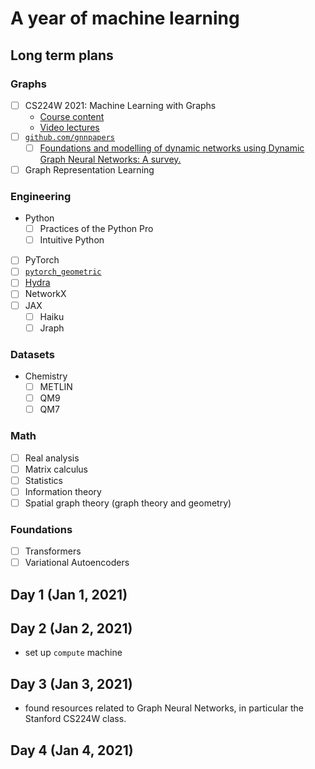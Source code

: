 # A year of machine learning

## Long term plans

### Graphs
- [ ] CS224W 2021: Machine Learning with Graphs
    - [Course content](https://web.stanford.edu/class/cs224w/index.html)
    - [Video lectures](https://www.youtube.com/playlist?list=PLoROMvodv4rPLKxIpqhjhPgdQy7imNkDn)
- [ ] [`github.com/gnnpapers`](https://github.com/thunlp/GNNPapers)
    - [ ] [Foundations and modelling of dynamic networks using Dynamic Graph Neural Networks: A survey.](https://arxiv.org/abs/2005.07496)
- [ ] Graph Representation Learning

### Engineering
- Python
    - [ ] Practices of the Python Pro
    - [ ] Intuitive Python
- [ ] PyTorch
- [ ] [`pytorch_geometric`](https://pytorch-geometric.readthedocs.io/en/latest/index.html)
- [ ] [Hydra](https://hydra.cc/docs/intro/)
- [ ] NetworkX
- [ ] JAX
    - [ ] Haiku
    - [ ] Jraph

### Datasets
- Chemistry
    - [ ] METLIN
    - [ ] QM9
    - [ ] QM7

### Math
- [ ] Real analysis
- [ ] Matrix calculus
- [ ] Statistics
- [ ] Information theory
- [ ] Spatial graph theory (graph theory and geometry)

### Foundations
- [ ] Transformers
- [ ] Variational Autoencoders

## Day 1 (Jan 1, 2021)

## Day 2 (Jan 2, 2021)
- set up `compute` machine

## Day 3 (Jan 3, 2021)
- found resources related to Graph Neural Networks, in particular the Stanford CS224W class.

## Day 4 (Jan 4, 2021)
